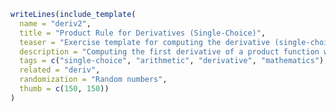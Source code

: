 ```r
writeLines(include_template(
  name = "deriv2",
  title = "Product Rule for Derivatives (Single-Choice)",
  teaser = "Exercise template for computing the derivative (single-choice) of a production function with factors of type x<sup>a</sup> and exp(b * x) at a given point c, with randomly-drawn a, b, and c.",
  description = "Computing the first derivative of a product function with two factors and randomly-drawn parameters, using the product rule. In addition to the correct solution, four false alternatives are generated through <code class=\"highlighter-rouge\">num_to_schoice()</code> by providing two common errors along with a range and minimal delta for two further random solutions.",
  tags = c("single-choice", "arithmetic", "derivative", "mathematics"),
  related = "deriv",
  randomization = "Random numbers",
  thumb = c(150, 150))
)
```
